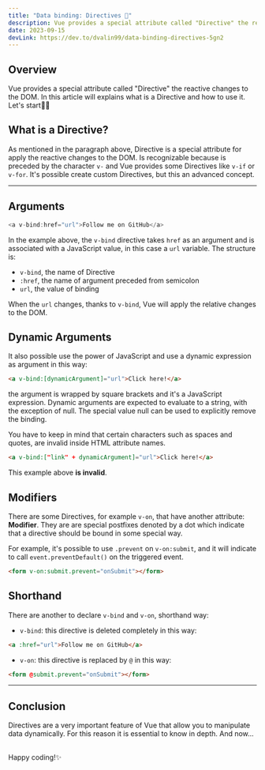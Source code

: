 ```yaml
---
title: "Data binding: Directives 🫰"
description: Vue provides a special attribute called "Directive" the reactive changes to the DOM.
date: 2023-09-15
devLink: https://dev.to/dvalin99/data-binding-directives-5gn2
---
```


## Overview

Vue provides a special attribute called "Directive" the reactive changes to the DOM.
In this article will explains what is a Directive and how to use it.
<br />
Let's start🤙🏻

## What is a Directive?

As mentioned in the paragraph above, Directive is a special attribute for apply the reactive changes to the DOM.
Is recognizable because is preceded by the character `v-` and Vue provides some Directives like `v-if` or `v-for`.
It's possible create custom Directives, but this an advanced concept.

---

## Arguments

```js
<a v-bind:href="url">Follow me on GitHub</a>
```

In the example above, the `v-bind` directive takes `href` as an argument and is associated with a JavaScript value, in this case a `url` variable.
The structure is:

- `v-bind`, the name of Directive
- `:href`, the name of argument preceded from semicolon
- `url`, the value of binding

When the `url` changes, thanks to `v-bind`, Vue will apply the relative changes to the DOM.

## Dynamic Arguments

It also possible use the power of JavaScript and use a dynamic expression as argument in this way:

```html
<a v-bind:[dynamicArgument]="url">Click here!</a>
```

the argument is wrapped by square brackets and it's a JavaScript expression.
Dynamic arguments are expected to evaluate to a string, with the exception of null. The special value null can be used to explicitly remove the binding.

You have to keep in mind that certain characters such as spaces and quotes, are invalid inside HTML attribute names.

```html
<a v-bind:["link" + dynamicArgument]="url">Click here!</a>
```

This example above **is invalid**.

## Modifiers

There are some Directives, for example `v-on`, that have another attribute: **Modifier**.
They are are special postfixes denoted by a dot which indicate that a directive should be bound in some special way.

For example, it's possible to use `.prevent` on `v-on:submit`, and it will indicate to call `event.preventDefault()` on the triggered event.

```html
<form v-on:submit.prevent="onSubmit"></form>
```

## Shorthand

There are another to declare `v-bind` and `v-on`, shorthand way:

- `v-bind`: this directive is deleted completely in this way:

```html
<a :href="url">Follow me on GitHub</a>
```

- `v-on`: this directive is replaced by `@` in this way:

```html
<form @submit.prevent="onSubmit"></form>
```

---

## Conclusion

Directives are a very important feature of Vue that allow you to manipulate data dynamically.
For this reason it is essential to know in depth.
And now...

<br />
Happy coding!✨

